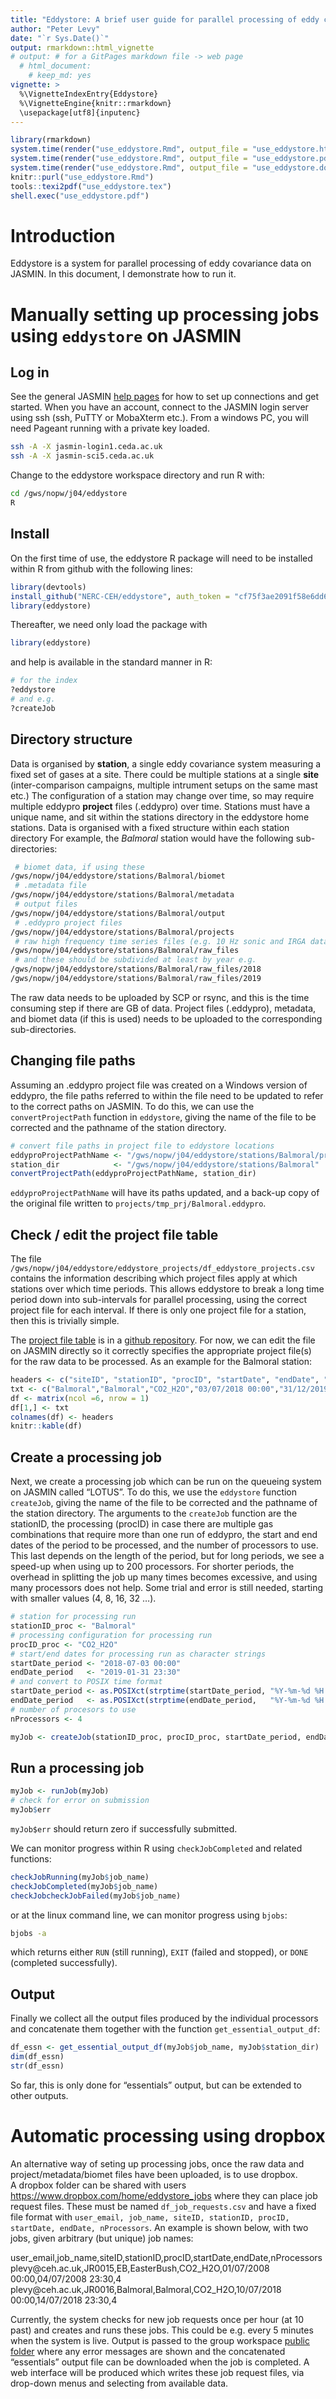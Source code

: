 ```yaml
---
title: "Eddystore: A brief user guide for parallel processing of eddy covariance data on JASMIN"
author: "Peter Levy"
date: "`r Sys.Date()`"
output: rmarkdown::html_vignette
# output: # for a GitPages markdown file -> web page
  # html_document:
    # keep_md: yes
vignette: >
  %\VignetteIndexEntry{Eddystore}
  %\VignetteEngine{knitr::rmarkdown}
  \usepackage[utf8]{inputenc}
---
```


<!--- { rendering -->
```r
library(rmarkdown)
system.time(render("use_eddystore.Rmd", output_file = "use_eddystore.html"))
system.time(render("use_eddystore.Rmd", output_file = "use_eddystore.pdf"))
system.time(render("use_eddystore.Rmd", output_file = "use_eddystore.docx"))
knitr::purl("use_eddystore.Rmd")
tools::texi2pdf("use_eddystore.tex")
shell.exec("use_eddystore.pdf")
```
<!--- } -->

# Introduction
Eddystore is a system for parallel processing of eddy covariance data on JASMIN. In this document, I demonstrate how to run it.


# Manually setting up processing jobs using `eddystore` on JASMIN

## Log in
See the general JASMIN [help pages](https://help.jasmin.ac.uk/category/158-getting-started) for how to set up connections and get started. When you have an account, connect to the JASMIN login server using ssh (ssh, PuTTY or MobaXterm etc.).  From a windows PC, you will need Pageant running with a private key loaded.

<!--- { login -->
```bash
ssh -A -X jasmin-login1.ceda.ac.uk
ssh -A -X jasmin-sci5.ceda.ac.uk
```
<!--- } -->

Change to the eddystore workspace directory and run R with:

<!--- { cd -->
```bash
cd /gws/nopw/j04/eddystore
R
```
<!--- } -->

## Install
On the first time of use, the eddystore R package will need to be installed within R from github with the following lines:

<!--- { install -->
```r
library(devtools)
install_github("NERC-CEH/eddystore", auth_token = "cf75f3ae2091f58e6dd664ce9031bee3aa98f0f8")
library(eddystore)
```
<!--- } -->

Thereafter, we need only load the package with

<!--- { startup -->
```r
library(eddystore)
```
<!--- } -->

and help is available in the standard manner in R:

<!--- { help -->
```r
# for the index
?eddystore
# and e.g.
?createJob
```
<!--- } -->

## Directory structure
Data is organised by **station**, a single eddy covariance system measuring a fixed set of gases at a site.
There could be multiple stations at a single **site** (inter-comparison campaigns, multiple intrument setups on the same mast etc.) The configuration of a station may change over time, so may require multiple eddypro **project** files (.eddypro) over time. Stations must have a unique name, and sit within the stations directory in the eddystore home stations. 
Data is organised with a fixed structure within each station directory
For example, the *Balmoral* station would have the following sub-directories:

<!--- { paths -->
```sh
 # biomet data, if using these
/gws/nopw/j04/eddystore/stations/Balmoral/biomet
 # .metadata file
/gws/nopw/j04/eddystore/stations/Balmoral/metadata  
 # output files
/gws/nopw/j04/eddystore/stations/Balmoral/output  
 # .eddypro project files
/gws/nopw/j04/eddystore/stations/Balmoral/projects  
 # raw high frequency time series files (e.g. 10 Hz sonic and IRGA data)
/gws/nopw/j04/eddystore/stations/Balmoral/raw_files
 # and these should be subdivided at least by year e.g.
/gws/nopw/j04/eddystore/stations/Balmoral/raw_files/2018
/gws/nopw/j04/eddystore/stations/Balmoral/raw_files/2019
```
<!--- } -->

The raw data needs to be uploaded by SCP or rsync, and this is the time consuming step if there are GB of data. Project files (.eddypro), metadata, and biomet data (if this is used) needs to be uploaded to the corresponding sub-directories.

## Changing file paths
Assuming an .eddypro project file was created on a Windows version of eddypro, the file paths referred to within the file need to be updated to refer to the correct paths on JASMIN. To do this, we can use the `convertProjectPath` function in `eddystore`, giving the name of the file to be corrected and the pathname of the station directory.

<!--- { convertProjectPath -->
```r
# convert file paths in project file to eddystore locations
eddyproProjectPathName <- "/gws/nopw/j04/eddystore/stations/Balmoral/projects/Balmoral.eddypro"
station_dir            <- "/gws/nopw/j04/eddystore/stations/Balmoral"
convertProjectPath(eddyproProjectPathName, station_dir)
```
<!--- } -->

`eddyproProjectPathName` will have its paths updated, and a back-up copy of the original file written to `projects/tmp_prj/Balmoral.eddypro`.

## Check / edit the project file table
The file `/gws/nopw/j04/eddystore/eddystore_projects/df_eddystore_projects.csv` contains the information describing which project files apply at which stations over which time periods.  This allows eddystore to break a long time period down into sub-intervals for parallel processing, using the correct project file for each interval. If there is only one project file for a station, then this is trivially simple. 

The [project file table](https://raw.githubusercontent.com/NERC-CEH/eddystore_projects/master/df_eddystore_projects.csv) is in a [github repository](https://github.com/NERC-CEH/eddystore_projects). For now, we can edit the file on JASMIN directly so it correctly specifies the appropriate project file(s) for the raw data to be processed.  As an example for the Balmoral station:


<!--- { make_table -->
```r
headers <- c("siteID", "stationID", "procID", "startDate", "endDate", "project_filepath")
txt <- c("Balmoral","Balmoral","CO2_H2O","03/07/2018 00:00","31/12/2019 12:00","/gws/nopw/j04/eddystore/stations/Balmoral/projects/Balmoral.eddypro")
df <- matrix(ncol =6, nrow = 1)
df[1,] <- txt
colnames(df) <- headers
knitr::kable(df)
```
<!--- } -->


## Create a processing job
Next, we create a processing job which can be run on the queueing system on JASMIN called "LOTUS".
To do this, we use the `eddystore` function `createJob`, giving the name of the file to be corrected and the pathname of the station directory.
The arguments to the `createJob` function are the stationID, the processing (procID) in case there are multiple gas combinations that require more than one run of eddypro, the start and end dates of the period to be processed, and the number of processors to use. This last depends on the length of the period, but for long periods, we see a speed-up when using up to 200 processors.  For shorter periods, the overhead in splitting the job up many times becomes excessive, and using many processors does not help. Some trial and error is still needed, starting with smaller values (4, 8, 16, 32 ...).

<!--- { createJob -->
```r
# station for processing run
stationID_proc <- "Balmoral"
# processing configuration for processing run
procID_proc <- "CO2_H2O"
# start/end dates for processing run as character strings
startDate_period <- "2018-07-03 00:00"
endDate_period   <- "2019-01-31 23:30"
# and convert to POSIX time format
startDate_period <- as.POSIXct(strptime(startDate_period, "%Y-%m-%d %H:%M"), tz = "UTC")
endDate_period   <- as.POSIXct(strptime(endDate_period,   "%Y-%m-%d %H:%M"), tz = "UTC")
# number of procesors to use
nProcessors <- 4

myJob <- createJob(stationID_proc, procID_proc, startDate_period, endDate_period, nProcessors)

```
<!--- } -->


## Run a processing job

<!--- { run_job -->
```r
myJob <- runJob(myJob)
# check for error on submission
myJob$err
```
<!--- } -->

`myJob$err` should return zero if successfully submitted.

We can monitor progress within R using `checkJobCompleted` and related functions:

<!--- { check_job_r -->
```r
checkJobRunning(myJob$job_name)
checkJobCompleted(myJob$job_name)
checkJobcheckJobFailed(myJob$job_name)
```
<!--- } -->

or at the linux command line, we can monitor progress using `bjobs`:

<!--- { check_job -->
```sh
bjobs -a
```
<!--- } -->

which returns either `RUN` (still running), `EXIT` (failed and stopped), or `DONE` (completed successfully).

## Output
Finally we collect all the output files produced by the individual processors and concatenate them together with the function `get_essential_output_df`:

<!--- { concat_output -->
```r
df_essn <- get_essential_output_df(myJob$job_name, myJob$station_dir)
dim(df_essn)
str(df_essn)
```
<!--- } -->

So far, this is only done for "essentials" output, but can be extended to other outputs.


# Automatic processing using dropbox
An alternative way of seting up processing jobs, once the raw data and project/metadata/biomet files have been uploaded, is to use dropbox.  
A dropbox folder can be shared with users
[https://www.dropbox.com/home/eddystore_jobs](https://www.dropbox.com/home/eddystore_jobs)
where they can place job request files.  These must be named `df_job_requests.csv` and have a fixed file format with `user_email, job_name, siteID, stationID, procID, startDate, endDate, nProcessors`. An example is shown below, with two jobs, given arbitrary (but unique) job names:

user_email,job_name,siteID,stationID,procID,startDate,endDate,nProcessors
plevy@ceh.ac.uk,JR0015,EB,EasterBush,CO2_H2O,01/07/2008 00:00,04/07/2008 23:30,4
plevy@ceh.ac.uk,JR0016,Balmoral,Balmoral,CO2_H2O,10/07/2018 00:00,14/07/2018 23:30,4

Currently, the system checks for new job requests once per hour (at 10 past) and creates and runs these jobs. This could be e.g. every 5 minutes when the system is live.
Output is passed to the group workspace [public folder](http://gws-access.ceda.ac.uk/public/eddystore/) where any error messages are shown and the concatenated "essentials" output file can be downloaded when the job is completed.
A web interface will be produced which writes these job request files, via drop-down menus and selecting from available data.